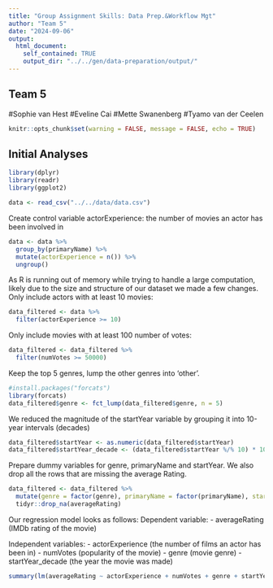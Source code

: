 ```yaml
---
title: "Group Assignment Skills: Data Prep.&Workflow Mgt"
author: "Team 5"
date: "2024-09-06"
output:
  html_document:
    self_contained: TRUE
    output_dir: "../../gen/data-preparation/output/"
---
```


## Team 5
#Sophie van Hest
#Eveline Cai
#Mette Swanenberg
#Tyamo van der Ceelen

```r
knitr::opts_chunk$set(warning = FALSE, message = FALSE, echo = TRUE)
```


## Initial Analyses
```r
library(dplyr)
library(readr)
library(ggplot2)
```

```r
data <- read_csv("../../data/data.csv")
```

Create control variable actorExperience: the number of movies an actor has been involved in
```r
data <- data %>%
  group_by(primaryName) %>%
  mutate(actorExperience = n()) %>%
  ungroup()
```

As R is running out of memory while trying to handle a large computation, likely due to the size and structure of our dataset we made a few changes.
Only include actors with at least 10 movies:
```r
data_filtered <- data %>%
  filter(actorExperience >= 10)
```
Only include movies with at least 100 number of votes:
```r
data_filtered <- data_filtered %>%
  filter(numVotes >= 50000)
```
Keep the top 5 genres, lump the other genres into 'other'. 
```r
#install.packages("forcats")
library(forcats)
data_filtered$genre <- fct_lump(data_filtered$genre, n = 5)
```
We reduced the magnitude of the startYear variable by grouping it into 10-year intervals (decades)
```r
data_filtered$startYear <- as.numeric(data_filtered$startYear)
data_filtered$startYear_decade <- (data_filtered$startYear %/% 10) * 10
```

Prepare dummy variables for genre, primaryName and startYear. We also drop all the rows that are missing the average Rating.
```r
data_filtered <- data_filtered %>%
  mutate(genre = factor(genre), primaryName = factor(primaryName), startYear_decade = factor(startYear_decade)) %>%
  tidyr::drop_na(averageRating)
```

Our regression model looks as follows:
Dependent variable: 
- averageRating (IMDb rating of the movie)

Independent variables:
- actorExperience (the number of films an actor has been in)
- numVotes (popularity of the movie)
- genre (movie genre)
- startYear_decade (the year the movie was made)


```r
summary(lm(averageRating ~ actorExperience + numVotes + genre + startYear_decade, data = data_filtered))
```
